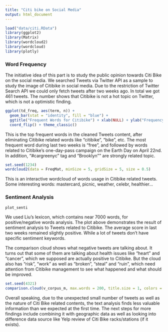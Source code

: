 ```yaml
---
title: "Citi bike on Social Media"
output: html_document
---
```


```r
load("data/citi.RData")
library(ggplot2)
library(Matrix)
library(wordcloud2)
library(wordcloud)
library(plotly)
```

### Word Frequency

The initiative idea of this part is to study the public opinion towards Citi Bike on the social media. We searched Tweets via Twitter API as a sample to study the image of Citibike in social media. Due to the restriction of Twitter Search API we could only fetch tweets after two weeks ago. In total we got 461 tweets. The number shows that Citibike is not a hot topic on Twitter, which is not a optimistic finding.

```r
ggplot(td_freq, aes(term, n)) +
  geom_bar(stat = "identity", fill = "blue") +
  ggtitle("Frequent Words for Citibike") + xlab(NULL) + ylab("Frequency") + 
  coord_flip() + theme_classic()
```

This is the top frequent words in the cleaned Tweets content, after eliminating Citibike related words like "citibike", "bike", etc. The most frequent word during last two weeks is "free", and followed by words related to Citibike's one-day-pass campaign on the Earth Day on April 22nd. In addition, "#cargreenyc" tag and "Brooklyn"" are strongly related topic. 

```r
set.seed(1234)
wordcloud2(data = FreqMat, minSize = 5, gridSize = 5, size = 0.5)
```

This is an interactive wordcloud of words usage in Citibike related tweets. Some interesting words: mastercard, picnic, weather, celebr, healthier...

### Sentiment Analysis

```r
plot_senti
```

We used Liu's lexicon, which contains near 7000 words, for positive/negative words analysis. The plot above demonstrates the result of sentiment analysis to Tweets related to Citibike. The average score in last two weeks remained slightly positive. While a lot of tweets don't have specific sentiment keywords.

The comparison cloud shows what negative tweets are talking about. It turns out that some of them are talking about health issues like "heart" and "cancer", which we supposed are actually positive to Citibike. But the cloud also has "risk", "work" as well as "broken", "steal" and "ruin", which need attention from Citibike management to see what happened and what should be improved. 

```r
set.seed(4321)
comparison.cloud(v_corpus_m, max.words = 200, title.size = 1, colors = c("orange", "blue"))
```

Overall speaking, due to the unexpected small number of tweets as well as the nature of Citi Bike related contents, the text analysis finds less valuable information than we expected at the first time. The next steps for more findings include combining it with geographic data as well as looking into difference data source like Yelp review of Citi Bike racks/stations (if it exists). 
